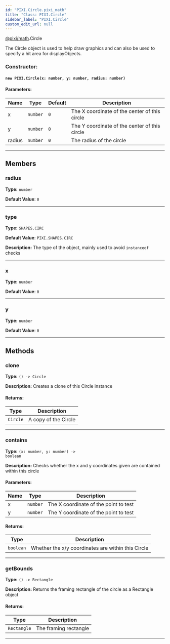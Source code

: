 ```yaml
---
id: "PIXI.Circle.pixi_math"
title: "Class: PIXI.Circle"
sidebar_label: "PIXI.Circle"
custom_edit_url: null
---
```



<div class="package-name">

[@pixi/math](../modules/pixi_math).Circle

</div>


The Circle object is used to help draw graphics and can also be used to specify a hit area for displayObjects.



        

<article>

### Constructor:
<h4><code>new PIXI.Circle(x&#58; number, y&#58; number, radius&#58; number) </code></h4>

#### Parameters:
| Name   | Type                | Default        | Description                                   |
| ------ | ------------------- | -------------- | --------------------------------------------- |
| x      | <code>number</code> | <code>0</code> | The X coordinate of the center of this circle |
| y      | <code>number</code> | <code>0</code> | The Y coordinate of the center of this circle |
| radius | <code>number</code> | <code>0</code> | The radius of the circle                      |

</article>

---------------------------------------




## Members
<article>

### radius 
**Type:** <code>number</code>

**Default Value**: <code>0</code>


</article>


---------------------------------------

<article>

### type 
**Type:** <code>SHAPES.CIRC</code>

**Default Value**: <code>PIXI.SHAPES.CIRC</code>

**Description:** The type of the object, mainly used to avoid `instanceof` checks

</article>


---------------------------------------

<article>

### x 
**Type:** <code>number</code>

**Default Value**: <code>0</code>


</article>


---------------------------------------

<article>

### y 
**Type:** <code>number</code>

**Default Value**: <code>0</code>


</article>


---------------------------------------


## Methods
<article>

### clone 
**Type:** <code>() -&#62; Circle</code>

**Description:** Creates a clone of this Circle instance

#### Returns:
| Type                | Description          |
| ------------------- | -------------------- |
| <code>Circle</code> | A copy of the Circle |
</article>


---------------------------------------

<article>

### contains 
**Type:** <code>(x&#58; number, y&#58; number) -&#62; boolean</code>

**Description:** Checks whether the x and y coordinates given are contained within this circle

#### Parameters:
| Name | Type                | Description                           |
| ---- | ------------------- | ------------------------------------- |
| x    | <code>number</code> | The X coordinate of the point to test |
| y    | <code>number</code> | The Y coordinate of the point to test |
#### Returns:
| Type                 | Description                                        |
| -------------------- | -------------------------------------------------- |
| <code>boolean</code> | Whether the x/y coordinates are within this Circle |
</article>


---------------------------------------

<article>

### getBounds 
**Type:** <code>() -&#62; Rectangle</code>

**Description:** Returns the framing rectangle of the circle as a Rectangle object

#### Returns:
| Type                   | Description           |
| ---------------------- | --------------------- |
| <code>Rectangle</code> | The framing rectangle |
</article>


---------------------------------------


    